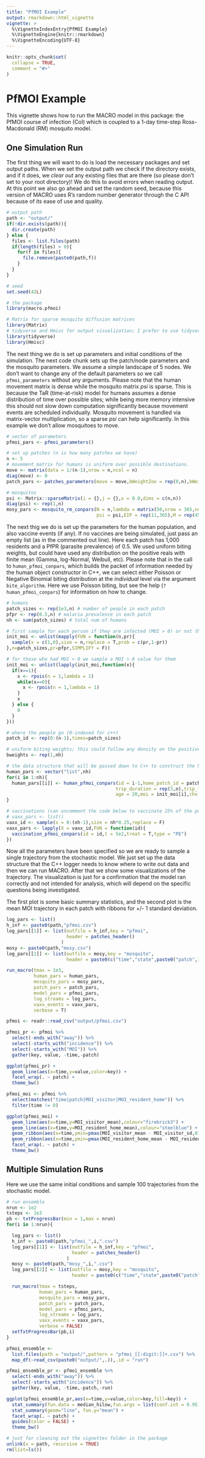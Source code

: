 ```yaml
---
title: "PfMOI Example"
output: rmarkdown::html_vignette
vignette: >
  %\VignetteIndexEntry{PfMOI Example}
  %\VignetteEngine{knitr::rmarkdown}
  %\VignetteEncoding{UTF-8}
---
```


```r
knitr::opts_chunk$set(
  collapse = TRUE,
  comment = "#>"
)
```

# PfMOI Example

This vignette shows how to run the MACRO model in this package: the PfMOI course of infection (CoI) which is coupled to a 1-day time-step Ross-Macdonald (RM) mosquito model. 

## One Simulation Run

The first thing we will want to do is load the necessary packages and set output paths. When we set the output path we check if the directory exists, and if it does, we *clear out* any existing files that are there (so please don't set to your root directory)! We do this to avoid errors when reading output. At this point we also go ahead and set the random seed, because this version of MACRO uses R's random number generator through the C API because of its ease of use and quality.

```r
# output path
path <- "output/"
if(!dir.exists(path)){
  dir.create(path)
} else {
  files <- list.files(path)
  if(length(files) > 0){
    for(f in files){
      file.remove(paste0(path,f))
    }
  }
}

# seed
set.seed(42L)

# the package
library(macro.pfmoi)

# Matrix for sparse mosquito diffusion matrices
library(Matrix)
# tidyverse and Hmisc for output visualization; I prefer to use tidyverse but the output can be analyzed with base plots just fine
library(tidyverse)
library(Hmisc)
```

The next thing we do is set up parameters and initial conditions of the simulation. The next code chunk sets up the patch/node parameters and the mosquito parameters. We assume a simple landscape of 5 nodes. We don't want to change any of the default parameters so we call `pfmoi_parameters` without any arguments. Please note that the human movement matrix is dense while the mosquito matrix _psi_ is sparse. This is because the TaR (time-at-risk) model for humans assumes a dense distribution of time over possible sites; while being more memory intensive this should not slow down computation significantly because movement events are scheduled individually. Mosquito movement is handled via matrix-vector multiplication, so a sparse _psi_ can help significantly. In this example we don't allow mosquitoes to move.

```r
# vector of parameters
pfmoi_pars <- pfmoi_parameters()

# set up patches (n is how many patches we have)
n <- 5
# movement matrix for humans is uniform over possible destinations.
move <- matrix(data = 1/(n-1),nrow = n,ncol = n)
diag(move) <- 0
patch_pars <- patches_parameters(move = move,bWeightZoo = rep(0,n),bWeightZootox = rep(0,n),reservoir = rep(F,n),res_EIR = rep(0,n))

# mosquitos
psi <- Matrix::sparseMatrix(i = {},j = {},x = 0.0,dims = c(n,n))
diag(psi) <- rep(1,n)
mosy_pars <- mosquito_rm_conpars(N = n,lambda = matrix(50,nrow = 365,ncol = n),
                                 psi = psi,EIP = rep(11,365),M = rep(450,n),Y = rep(0,n),Z = rep(0,n))
```

The next thig we do is set up the parameters for the human population, and also vaccine events (if any). If no vaccines are being simulated, just pass an empty list (as in the commented out line). Here each patch has 1,000 residents and a PfPR (parasite prevalence) of 0.5. We used uniform biting weights, but could have used any distribution on the positive reals with finite mean (Gamma, log-Normal, Weibull, etc). Please note that in the call to `human_pfmoi_conpars`, which builds the packet of information needed by the human object constructor in C++, we can select either Poisson or Negative Binomial biting distribution at the _individual_ level via the argument `bite_algorithm`. Here we use Poisson biting, but see the help (`?human_pfmoi_conpars`) for information on how to change.

```r
# humans
patch_sizes <- rep(1e3,n) # number of people in each patch
pfpr <- rep(0.5,n) # malaria prevalence in each patch
nh <- sum(patch_sizes) # total num of humans

# first sample for each person if they are infected (MOI > 0) or not (MOI = 0) based on their home patch
init_moi <- unlist(mapply(FUN = function(n,pr){
  sample(x = c(1,0),size = n,replace = T,prob = c(pr,1-pr))
},n=patch_sizes,pr=pfpr,SIMPLIFY = F))

# for those who had MOI > 0 we sample a MOI > 0 value for them
init_moi <- unlist(lapply(init_moi,function(x){
  if(x==1){
    x <- rpois(n = 1,lambda = 1)
    while(x==0){
      x <- rpois(n = 1,lambda = 1)
    }
    x
  } else {
    0
  }
}))

# where the people go (0-indexed for c++)
patch_id <- rep(0:(n-1),times=patch_sizes)

# uniform biting weights; this could follow any density on the positive reals (gamma, log-normal, weibull, etc.)
bweights <- rep(1,nh)

# the data structure that will be passed down to C++ to construct the human pop
human_pars <- vector("list",nh)
for(i in 1:nh){
  human_pars[[i]] <- human_pfmoi_conpars(id = i-1,home_patch_id = patch_id[i],
                                        trip_duration = rep(3,n),trip_frequency = 1/20,bweight = bweights[i],
                                        age = 20,moi = init_moi[i],chx = FALSE,bite_algorithm = 0)
}

# vaccinations (can uncomment the code below to vaccinate 25% of the population at day 500)
# vaxx_pars <- list()
vaxx_id <- sample(x = 0:(nh-1),size = nh*0.25,replace = F)
vaxx_pars <- lapply(X = vaxx_id,FUN = function(id){
  vaccination_pfmoi_conpars(id = id,t = 5e2,treat = T,type = "PE")
})
```

Now all the parameters have been specified so we are ready to sample a single trajectory from the stochastic model. We just set up the data structure that the C++ logger needs to know where to write out data and then we can run MACRO. After that we show some visualizations of the trajectory. The visualization is just for a confirmation that the model ran correctly and not intended for analysis, which will depend on the specific questions being investigated.

The first plot is some basic summary statistics, and the second plot is the mean MOI trajectory in each patch with ribbons for +/- 1 standard deviation.

```r
log_pars <- list()
h_inf <- paste0(path,"pfmoi.csv")
log_pars[[1]] <- list(outfile = h_inf,key = "pfmoi",
                      header = patches_header()
                    )
mosy <- paste0(path,"mosy.csv")
log_pars[[2]] <- list(outfile = mosy,key = "mosquito",
                      header = paste0(c("time","state",paste0("patch",1:n)),collapse = ","))

run_macro(tmax = 1e3,
          human_pars = human_pars,
          mosquito_pars = mosy_pars,
          patch_pars = patch_pars,
          model_pars = pfmoi_pars,
          log_streams = log_pars,
          vaxx_events = vaxx_pars,
          verbose = T)

pfmoi <- readr::read_csv("output/pfmoi.csv")

pfmoi_pr <- pfmoi %>%
  select(-ends_with("away")) %>%
  select(-starts_with("incidence")) %>%
  select(-starts_with("MOI")) %>%
  gather(key, value, -time,-patch)

ggplot(pfmoi_pr) +
  geom_line(aes(x=time,y=value,color=key)) +
  facet_wrap(. ~ patch) +
  theme_bw()

pfmoi_moi <- pfmoi %>%
  select(matches("time|patch|MOI_visitor|MOI_resident_home")) %>%
  filter(time != 0)

ggplot(pfmoi_moi) +
  geom_line(aes(x=time,y=MOI_visitor_mean),colour="firebrick3") +
  geom_line(aes(x=time,y=MOI_resident_home_mean),colour="steelblue") +
  geom_ribbon(aes(x=time,ymin=pmax(MOI_visitor_mean - MOI_visitor_sd,0),ymax=MOI_visitor_mean + MOI_visitor_sd),alpha=0.5,fill="firebrick3") +
  geom_ribbon(aes(x=time,ymin=pmax(MOI_resident_home_mean - MOI_resident_home_sd,0),ymax=MOI_resident_home_mean + MOI_resident_home_sd),alpha=0.5,fill="steelblue") +
  facet_wrap(. ~ patch) +
  theme_bw()
```


## Multiple Simulation Runs

Here we use the same initial conditions and sample 100 trajectories from the stochastic model.

```r
# run ensemble
nrun <- 1e2
tsteps <- 1e3
pb <- txtProgressBar(min = 1,max = nrun)
for(i in 1:nrun){

  log_pars <- list()
  h_inf <- paste0(path,"pfmoi_",i,".csv")
  log_pars[[1]] <- list(outfile = h_inf,key = "pfmoi",
                        header = patches_header()
                      )
  mosy <- paste0(path,"mosy_",i,".csv")
  log_pars[[2]] <- list(outfile = mosy,key = "mosquito",
                        header = paste0(c("time","state",paste0("patch",1:n)),collapse = ","))

  run_macro(tmax = tsteps,
            human_pars = human_pars,
            mosquito_pars = mosy_pars,
            patch_pars = patch_pars,
            model_pars = pfmoi_pars,
            log_streams = log_pars,
            vaxx_events = vaxx_pars,
            verbose = FALSE)
  setTxtProgressBar(pb,i)
}

pfmoi_ensemble <-
  list.files(path = "output/",pattern = "pfmoi_[[:digit:]]+.csv") %>%
  map_df(~read_csv(paste0("output/",.)),.id = "run")

pfmoi_ensemble_pr <- pfmoi_ensemble %>%
  select(-ends_with("away")) %>%
  select(-starts_with("incidence")) %>%
  gather(key, value, -time,-patch,-run)

ggplot(pfmoi_ensemble_pr,aes(x=time,y=value,color=key,fill=key)) +
  stat_summary(fun.data = median_hilow,fun.args = list(conf.int = 0.95),geom = "ribbon",alpha=0.4,color=NA) +
  stat_summary(geom="line", fun.y="mean") +
  facet_wrap(. ~ patch) +
  guides(color = FALSE) +
  theme_bw()
```


```r
# just for cleaning out the vignettes folder in the package
unlink(x = path, recursive = TRUE)
rm(list=ls())
```
